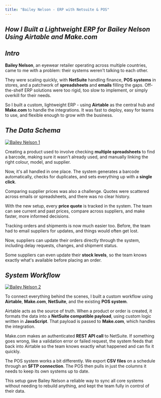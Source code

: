 ```yaml
---
title: "Bailey Nelson - ERP with Netsuite & POS"
---
```


## _How I Built a Lightweight ERP for Bailey Nelson Using Airtable and Make.com_

## _Intro_

**Bailey Nelson**, an eyewear retailer operating across multiple countries, came to me with a problem: their systems weren't talking to each other.

They were scaling quickly, with **NetSuite** handling finance, **POS systems** in stores, and a patchwork of **spreadsheets** and **emails** filling the gaps.
Off-the-shelf ERP solutions were too rigid, too slow to implement, or simply overkill for their needs.

So I built a custom, lightweight ERP - using **Airtable** as the central hub and **Make.com** to handle the integrations.
It was fast to deploy, easy for teams to use, and flexible enough to grow with the business.

## _The Data Schema_

[![Bailey Nelson 1](/work/bailey-nelson-1.png)](/work/bailey-nelson-1.png)

Creating a product used to involve checking **multiple spreadsheets** to find a barcode, making sure it wasn't already used, and manually linking the right colour, model, and supplier.

Now, it's all handled in one place. The system generates a barcode automatically, checks for duplicates, and sets everything up with a **single click**.

Comparing supplier prices was also a challenge. Quotes were scattered across emails or spreadsheets, and there was no clear history.

With the new setup, every **price quote** is tracked in the system. The team can see current and past prices, compare across suppliers, and make faster, more informed decisions.

Tracking orders and shipments is now much easier too. Before, the team had to email suppliers for updates, and things would often get lost.

Now, suppliers can update their orders directly through the system, including delay requests, changes, and shipment status.

Some suppliers can even update their **stock levels**, so the team knows exactly what's available before placing an order.

## _System Workflow_

[![Bailey Nelson 2](/work/bailey-nelson-2.png)](/work/bailey-nelson-2.png)

To connect everything behind the scenes, I built a custom workflow using **Airtable**, **Make.com**, **NetSuite**, and the existing **POS system**.

Airtable acts as the source of truth. When a product or order is created, it formats the data into a **NetSuite compatible payload**, using custom logic written in **JavaScript**. That payload is passed to **Make.com**, which handles the integration.

Make.com makes an authenticated **REST API call** to NetSuite. If something goes wrong, like a validation error or failed request, the system feeds that back into Airtable so the team knows exactly what happened and can fix it quickly.

The POS system works a bit differently. We export **CSV files** on a schedule through an **SFTP connection**. The POS then pulls in just the columns it needs to keep its own systems up to date.

This setup gave Bailey Nelson a reliable way to sync all core systems without needing to rebuild anything, and kept the team fully in control of their data.
